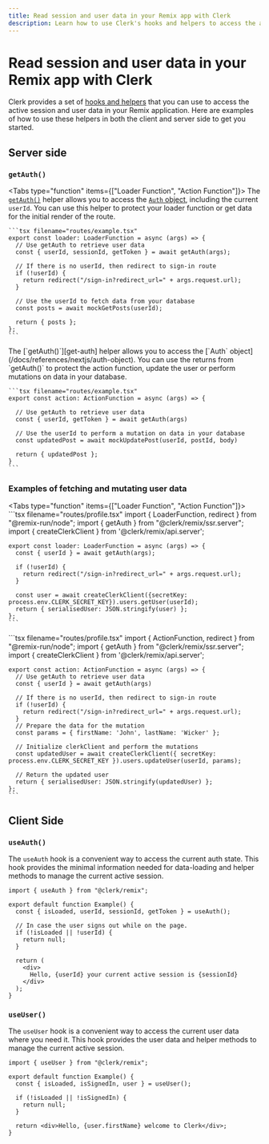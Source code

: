 ```yaml
---
title: Read session and user data in your Remix app with Clerk
description: Learn how to use Clerk's hooks and helpers to access the active session and user data in your Remix application.
---
```


# Read session and user data in your Remix app with Clerk

Clerk provides a set of [hooks and helpers](/docs/references/nextjs/overview#client-side-helpers) that you can use to access the active session and user data in your Remix application. Here are examples of how to use these helpers in both the client and server side to get you started.

## Server side

### `getAuth()`

<Tabs type="function" items={["Loader Function", "Action Function"]}>
  <Tab>
    The [`getAuth()`][get-auth] helper allows you to access the [`Auth` object](/docs/references/nextjs/auth-object), including the current `userId`. You can use this helper to protect your loader function or get data for the initial render of the route.

    ```tsx filename="routes/example.tsx"
    export const loader: LoaderFunction = async (args) => {
      // Use getAuth to retrieve user data
      const { userId, sessionId, getToken } = await getAuth(args);

      // If there is no userId, then redirect to sign-in route
      if (!userId) {
        return redirect("/sign-in?redirect_url=" + args.request.url);
      }

      // Use the userId to fetch data from your database
      const posts = await mockGetPosts(userId);

      return { posts };
    };
    ```
  </Tab>

  <Tab>
    The [`getAuth()`][get-auth] helper allows you to access the [`Auth` object](/docs/references/nextjs/auth-object). You can use the returns from `getAuth()` to protect the action function, update the user or perform mutations on data in your database.

    ```tsx filename="routes/example.tsx"
    export const action: ActionFunction = async (args) => {

      // Use getAuth to retrieve user data
      const { userId, getToken } = await getAuth(args)

      // Use the userId to perform a mutation on data in your database
      const updatedPost = await mockUpdatePost(userId, postId, body)

      return { updatedPost };
    }
    ```
  </Tab>
</Tabs>

### Examples of fetching and mutating user data

<Tabs type="function" items={["Loader Function", "Action Function"]}>
  <Tab>
    ```tsx filename="routes/profile.tsx"
    import { LoaderFunction, redirect } from "@remix-run/node";
    import { getAuth } from "@clerk/remix/ssr.server";
    import { createClerkClient } from '@clerk/remix/api.server';

    export const loader: LoaderFunction = async (args) => {
      const { userId } = await getAuth(args);

      if (!userId) {
        return redirect("/sign-in?redirect_url=" + args.request.url);
      }

      const user = await createClerkClient({secretKey: process.env.CLERK_SECRET_KEY}).users.getUser(userId);
      return { serialisedUser: JSON.stringify(user) };
    };
    ```
  </Tab>

  <Tab>
    ```tsx filename="routes/profile.tsx"
    import { ActionFunction, redirect } from "@remix-run/node";
    import { getAuth } from "@clerk/remix/ssr.server";
    import { createClerkClient } from '@clerk/remix/api.server';

    export const action: ActionFunction = async (args) => {
      // Use getAuth to retrieve user data
      const { userId } = await getAuth(args)

      // If there is no userId, then redirect to sign-in route
      if (!userId) {
        return redirect("/sign-in?redirect_url=" + args.request.url);
      }
      // Prepare the data for the mutation
      const params = { firstName: 'John', lastName: 'Wicker' };

      // Initialize clerkClient and perform the mutations
      const updatedUser = await createClerkClient({ secretKey: process.env.CLERK_SECRET_KEY }).users.updateUser(userId, params);

      // Return the updated user
      return { serialisedUser: JSON.stringify(updatedUser) };
    };
    ```
  </Tab>
</Tabs>

## Client Side

### `useAuth()`

The `useAuth` hook is a convenient way to access the current auth state. This hook provides the minimal information needed for data-loading and helper methods to manage the current active session.

```tsx filename="routes/example.tsx"
import { useAuth } from "@clerk/remix";

export default function Example() {
  const { isLoaded, userId, sessionId, getToken } = useAuth();

  // In case the user signs out while on the page.
  if (!isLoaded || !userId) {
    return null;
  }

  return (
    <div>
      Hello, {userId} your current active session is {sessionId}
    </div>
  );
}
```

### `useUser()`

The `useUser` hook is a convenient way to access the current user data where you need it. This hook provides the user data and helper methods to manage the current active session.

```tsx filename="routes/example.tsx"
import { useUser } from "@clerk/remix";

export default function Example() {
  const { isLoaded, isSignedIn, user } = useUser();

  if (!isLoaded || !isSignedIn) {
    return null;
  }

  return <div>Hello, {user.firstName} welcome to Clerk</div>;
}
```

[get-auth]: /docs/references/nextjs/get-auth

